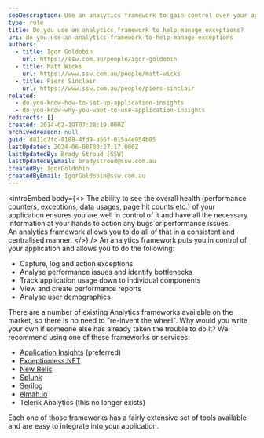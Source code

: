 ```yaml
---
seoDescription: Use an analytics framework to gain control over your application's performance, exceptions, and usage, allowing you to identify and address issues effectively.
type: rule
title: Do you use an analytics framework to help manage exceptions?
uri: do-you-use-an-analytics-framework-to-help-manage-exceptions
authors:
  - title: Igor Goldobin
    url: https://ssw.com.au/people/igor-goldobin
  - title: Matt Wicks
    url: https://www.ssw.com.au/people/matt-wicks
  - title: Piers Sinclair
    url: https://www.ssw.com.au/people/piers-sinclair
related:
  - do-you-know-how-to-set-up-application-insights
  - do-you-know-why-you-want-to-use-application-insights
redirects: []
created: 2014-02-19T07:28:19.000Z
archivedreason: null
guid: d811d7fc-8188-4fd9-a56f-015a4e954b05
lastUpdated: 2024-06-08T03:27:17.000Z
lastUpdatedBy: Brady Stroud [SSW]
lastUpdatedByEmail: bradystroud@ssw.com.au
createdBy: IgorGoldobin
createdByEmail: IgorGoldobin@ssw.com.au
---
```


<introEmbed
  body={<>
The ability to see the overall health (performance counters, exceptions, data usages, page hit counts etc.) of your application ensures you are well in control of it and have all the necessary information at your hands to action any bugs or performance issues. An analytics framework allows you to do all of that in a consistent and centralised manner.
  </>}
/>
An analytics framework puts you in control of your application and allows you to do the following:

- Capture, log and action exceptions
- Analyse performance issues and identify bottlenecks
- Track application usage down to individual components
- View and create performance reports
- Analyse user demographics

There are a number of existing Analytics frameworks available on the market, so there is no need to "re-invent the wheel". Why would you write your own if someone else has already taken the trouble to do it? We recommend using one of these frameworks or services:

- [Application Insights](/rules-to-better-application-insights) (preferred)
- [Exceptionless.NET](https://exceptionless.com/)
- [New Relic](https://docs.newrelic.com/docs/agents/net-agent/net-agent-api/)
- [Splunk](https://www.splunk.com/)
- [Serilog](https://serilog.net/)
- [elmah.io](https://elmah.io/)
- Telerik Analytics (this no longer exists)

Each one of those frameworks has a fairly extensive set of tools available and are easy to integrate into your application.
